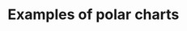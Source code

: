 
<Meta title="Gallery/Polar charts" />

# Examples of polar charts

<Canvas>
    <Story name="pie">
        <Controller
            generator={generatePieData}
            chart={PieChart}
            steps={['alpha', 'beta', 'gamma', 'delta', 'epsilon']}
        />
    </Story>
</Canvas>

<Canvas>
    <Story name="doughnut">
        <Controller generator={generateDoughnutData} chart={DoughnutChart} />
    </Story>
</Canvas>

<Canvas>
    <Story name="semicircle">
        <Controller generator={generateSemicircleDoughnutData} chart={SemicircleDoughnutChart} />
    </Story>
</Canvas>

<Canvas>
    <Story name="gauges">
        <Controller generator={generateGaugesData} chart={PolarGaugesChart} />
    </Story>
</Canvas>
